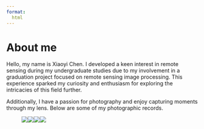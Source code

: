```yaml
---
format: 
  html
---
```


# About me {.unnumbered}

Hello, my name is Xiaoyi Chen. I developed a keen interest in remote sensing during my undergraduate studies due to my involvement in a graduation project focused on remote sensing image processing. This experience sparked my curiosity and enthusiasm for exploring the intricacies of this field further.

Additionally, I have a passion for photography and enjoy capturing moments through my lens. Below are some of my photographic records.

![![](images/IMG_5518.JPG)![](images/DSC00332.JPG)![](images/DSCF4884.JPG)![](images/DSC09808.JPG)](images/DSCF4736.JPG)
